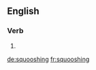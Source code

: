 ==English==

===Verb===
{{head|en}}

# {{present participle of|squoosh|lang=en}}

[[de:squooshing]]
[[fr:squooshing]]